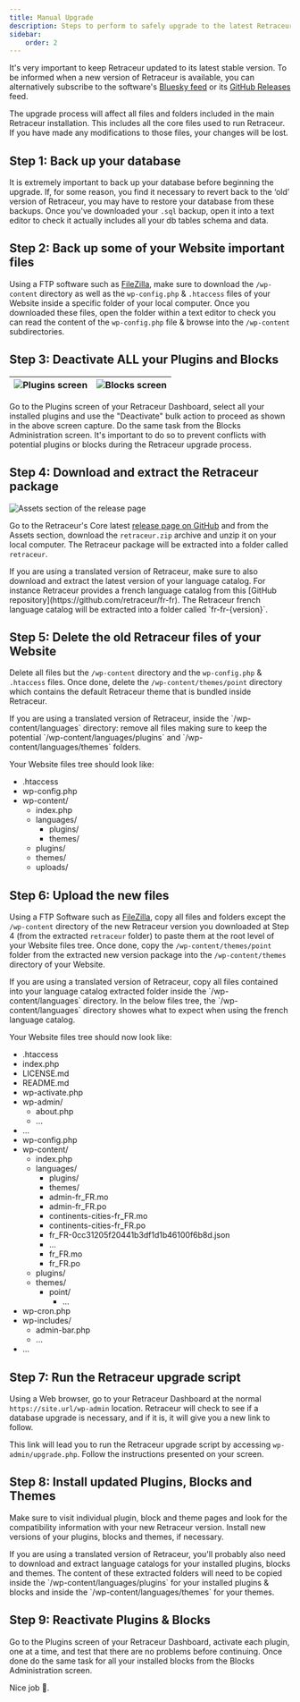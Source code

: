 ```yaml
---
title: Manual Upgrade
description: Steps to perform to safely upgrade to the latest Retraceur version.
sidebar:
    order: 2
---
```



It's very important to keep Retraceur updated to its latest stable version. To be informed when a new version of Retraceur is available, you can alternatively subscribe to the software's [Bluesky feed](https://bsky.app/profile/retraceur.bsky.social) or its [GitHub Releases](https://github.com/retraceur/coeur/releases.atom) feed.

<Aside type="caution">
  The upgrade process will affect all files and folders included in the main Retraceur installation. This includes all the core files used to run Retraceur. If you have made any modifications to those files, your changes will be lost.
</Aside>

## Step 1: Back up your database

It is extremely important to back up your database before beginning the upgrade. If, for some reason, you find it necessary to revert back to the ‘old’ version of Retraceur, you may have to restore your database from these backups. Once you've downloaded your `.sql` backup, open it into a text editor to check it actually includes all your db tables schema and data.

## Step 2: Back up some of your Website important files

Using a FTP software such as [FileZilla](https://filezilla-project.org/), make sure to download the `/wp-content` directory as well as the `wp-config.php` & `.htaccess` files of your Website inside a specific folder of your local computer. Once you downloaded these files, open the folder within a text editor to check you can read the content of the `wp-config.php` file & browse into the `/wp-content` subdirectories.

## Step 3: Deactivate ALL your Plugins and Blocks

|![Plugins screen](../../../assets/images/retraceur-upgrade-deactivate-plugins-en.png)|![Blocks screen](../../../assets/images/retraceur-upgrade-deactivate-blocks-en.png)|
|:-:|:-:|

Go to the Plugins screen of your Retraceur Dashboard, select all your installed plugins and use the "Deactivate" bulk action to proceed as shown in the above screen capture. Do the same task from the Blocks Administration screen. It's important to do so to prevent conflicts with potential plugins or blocks during the Retraceur upgrade process.

## Step 4: Download and extract the Retraceur package

![Assets section of the release page](../../../assets/images/install-us-001.png)

Go to the Retraceur's Core latest [release page on GitHub](https://github.com/retraceur/coeur/releases) and from the Assets section, download the `retraceur.zip` archive and unzip it on your local computer. The Retraceur package will be extracted into a folder called `retraceur`.

<Aside type="note" title="Retraceur translations">
  If you are using a translated version of Retraceur, make sure to also download and extract the latest version of your language catalog. For instance Retraceur provides a french language catalog from this [GitHub repository](https://github.com/retraceur/fr-fr). The Retraceur french language catalog will be extracted into a folder called `fr-fr-{version}`.
</Aside>

## Step 5: Delete the old Retraceur files of your Website

Delete all files but the `/wp-content` directory and the `wp-config.php` & `.htaccess` files. Once done, delete the `/wp-content/themes/point` directory which contains the default Retraceur theme that is bundled inside Retraceur.

<Aside type="note" title="Retraceur translations">
  If you are using a translated version of Retraceur, inside the `/wp-content/languages` directory: remove all files making sure to keep the potential `/wp-content/languages/plugins` and `/wp-content/languages/themes` folders.
</Aside>

Your Website files tree should look like:

<FileTree>

- .htaccess
- wp-config.php
- wp-content/
  - index.php
  - languages/
    - plugins/
    - themes/ 
  - plugins/
  - themes/
  - uploads/

</FileTree>

## Step 6: Upload the new files

Using a FTP Software such as [FileZilla](https://filezilla-project.org/), copy all files and folders except the `/wp-content` directory of the new Retraceur version you downloaded at Step 4 (from the extracted `retraceur` folder) to paste them at the root level of your Website files tree. Once done, copy the `/wp-content/themes/point` folder from the extracted new version package into the `/wp-content/themes` directory of your Website.

<Aside type="note" title="Retraceur translations">
  If you are using a translated version of Retraceur, copy all files contained into your language catalog extracted folder inside the `/wp-content/languages` directory. In the below files tree, the `/wp-content/languages` directory showes what to expect when using the french language catalog.
</Aside>

Your Website files tree should now look like:

<FileTree>

- .htaccess
- index.php
- LICENSE.md
- README.md
- wp-activate.php
- wp-admin/
  - about.php
  - ...
- ...
- wp-config.php
- wp-content/
  - index.php
  - languages/
    - plugins/
    - themes/
    - admin-fr_FR.mo
    - admin-fr_FR.po
    - continents-cities-fr_FR.mo
    - continents-cities-fr_FR.po
    - fr_FR-0cc31205f20441b3df1d1b46100f6b8d.json
    - ...
    - fr_FR.mo
    - fr_FR.po
  - plugins/
  - themes/
    - point/
      - ...
- wp-cron.php
- wp-includes/
  - admin-bar.php
  - ...
- ...

</FileTree>

## Step 7: Run the Retraceur upgrade script

Using a Web browser, go to your Retraceur Dashboard at the normal `https://site.url/wp-admin` location. Retraceur will check to see if a database upgrade is necessary, and if it is, it will give you a new link to follow.

This link will lead you to run the Retraceur upgrade script by accessing `wp-admin/upgrade.php`. Follow the instructions presented on your screen.

## Step 8: Install updated Plugins, Blocks and Themes

Make sure to visit individual plugin, block and theme pages and look for the compatibility information with your new Retraceur version. Install new versions of your plugins, blocks and themes, if necessary.

<Aside type="note" title="Retraceur translations">
  If you are using a translated version of Retraceur, you'll probably also need to download and extract language catalogs for your installed plugins, blocks and themes. The content of these extracted folders will need to be copied inside the `/wp-content/languages/plugins` for your installed plugins & blocks and inside the `/wp-content/languages/themes` for your themes.
</Aside>

## Step 9: Reactivate Plugins & Blocks

Go to the Plugins screen of your Retraceur Dashboard, activate each plugin, one at a time, and test that there are no problems before continuing. Once done do the same task for all your installed blocks from the Blocks Administration screen.

Nice job 💪.